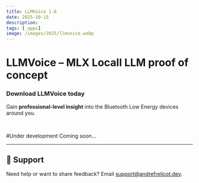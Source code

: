 ```yaml
---
title: LLMVoice 1.0
date: 2025-10-15
description: 
tags: [_apps]
image: /images/2025/llmvoice.webp
---
```



<ThemeImage
  lightSrc="/images/2025/llmvoice.webp"
  darkSrc="/images/2025/llmvoice.webp"
  alt="LLMVoice App Screenshot"
  width={800}
  height={600}
  priority={true}
/>


# **LLMVoice – MLX Locall LLM proof of concept**

### **Download LLMVoice today**
Gain **professional-level insight** into the Bluetooth Low Energy devices around you.

<br />

#Under development
Coming soon...

---
## 🛟 Support
Need help or want to share feedback? Email [support@andrefrelicot.dev](mailto:support@andrefrelicot.dev).
